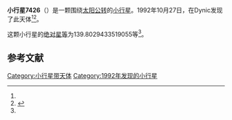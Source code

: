 {{Infobox planet
| bgcolour = #FFFFC0
| name = 7426
| symbol = 
| image = 
| caption = 
| discovery = yes
| discovery_ref = 
| discoverer = {{link-jp|杉江淳|杉江淳}}
| discovery_site = [[Dynic|Dynic]] 
| discovered = 1992年10月27日
| designations = yes
| mp_name = 
| named_after = 
| alt_names = 1992 US4/ 1971 DS / 1982 BZ8 / 1988 RT8
| mp_category = [[主带小行星|主带小行星]]
| orbit_ref = <ref name="a">[http://ssd.jpl.nasa.gov/sbdb.cgi?sstr=7426 7426] {{Wayback|url=http://ssd.jpl.nasa.gov/sbdb.cgi?sstr=7426 |date=20210717070319 }}，小行星數據庫瀏覽器（JPL Small-Body Database Browser）－[[美国国家航空航天局|美国国家航空航天局]]喷气推进实验室</ref>
| epoch = 2456400.5 (2013年4月18日更新)
| aphelion = {{convert|2.865395753624481|AU|km|3|abbr=on|lk=out}}
| perihelion = {{convert|1.955648249794339|AU|km|3|abbr=on}}
| semimajor = {{convert|2.41052200170941|AU|km|3|abbr=on}}
| eccentricity = 0.188703423
| period = 1366.989178 [[日|日]]<br />3.74[[儒略年|儒略年]]
| avg_speed = 
| inclination = 1.493342926282826
| asc_node = 280.7818324263094
| mean_anomaly = 
| arg_peri = 139.8029433519055
| satellites = 
| physical_characteristics = yes
| dimensions = 
| mass = 
| density = 
| surface_grav = 
| escape_velocity = 
| sidereal_day = 
| axial_tilt = 
| pole_ecliptic_lat = 
| pole_ecliptic_lon = 
| albedo = 
| temperatures= 
| temp_name1 = 
| mean_temp_1 = 
| max_temp_1 = 
| temp_name2 = 
| max_temp_2 = 
| spectral_type = 
| abs_magnitude = 139.8029433519055
}}

'''小行星7426'''（{{lang-en|7426}}）是一颗围绕[[太阳|太阳]][[公转|公转]]的[[小行星|小行星]]。1992年10月27日，{{link-jp|杉江淳|杉江淳}}在Dynic发现了此天体<ref name="a" /><ref>{{cite news|title=小行星列表|url=http://cfa-www.harvard.edu/iau/lists/NumberedMPs.txt|accessdate=2013-07-08|newspaper=哈佛大学|archive-date=2008-05-17|archive-url=https://web.archive.org/web/20080517010638/http://cfa-www.harvard.edu/iau/lists/NumberedMPs.txt|dead-url=no}}</ref>。

这颗小行星的[[绝对星等|绝对星等]]为139.8029433519055等<ref name="a" />。

==参考文献==
{{reflist}}
{{Minor Planet Number|[[小行星7425|小行星7425]]|[[小行星7427|小行星7427]]}}

{{小天体}}

[[Category:小行星带天体|Category:小行星带天体]]
[[Category:1992年发现的小行星|Category:1992年发现的小行星]]

{{asteroid-stub}}